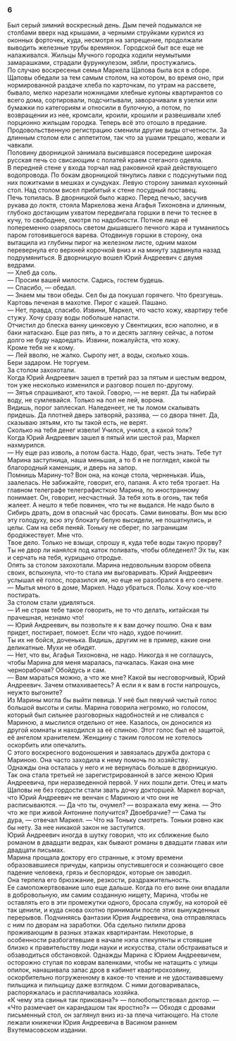 ### 6 {-}

Был серый зимний воскресный день. Дым печей подымался не столбами вверх над крышами, а черными струйками курился из оконных форточек, куда, несмотря на запрещение, продолжали выводить железные трубы времянок. Городской быт все еще не налаживался. Жильцы Мучного городка ходили неумытыми замарашками, страдали фурункулезом, зябли, простужались.<br/> По случаю воскресенья семья Маркела Щапова была вся в сборе.<br/> Щаповы обедали за тем самым столом, на котором, во время оно, при нормированной раздаче хлеба по карточкам, по утрам на рассвете, бывало, мелко нарезали ножницами хлебные купоны квартирантов со всего дома, сортировали, подсчитывали, заворачивали в узелки или бумажки по категориям и относили в булочную, а потом, по возвращении из нее, кромсали, кроили, крошили и развешивали хлеб порционно жильцам городка. Теперь всё это отошло в предание. Продовольственную регистрацию сменили другие виды отчетности. За длинным столом ели с аппетитом, так что за ушами трещало, жевали и чавкали.<br/> Половину дворницкой занимала высившаяся посередине широкая русская печь со свисающим с полатей краем стеганого одеяла.<br/> В передней стене у входа торчал над раковиной край действующего водопровода. По бокам дворницкой тянулись лавки с подсунутыми под них пожитками в мешках и сундуках. Левую сторону занимал кухонный стол. Над столом висел прибитый к стене посудный поставец.<br/> Печь топилась. В дворницкой было жарко. Перед печью, засучив рукава до локтя, стояла Маркелова жена Агафья Тихоновна и длинным, глубоко достающим ухватом передвигала горшки в печи то теснее в кучу, то свободнее, смотря по надобности. Потное лицо её попеременно озарялось светом дышавшего печного жара и туманилось паром готовившегося варева. Отодвинув горшки в сторону, она вытащила из глубины пирог на железном листе, одним махом перевернула его верхней корочкой вниз и на минуту задвинула назад подрумяниться. В дворницкую вошел Юрий Андреевич с двумя ведрами.<br/> — Хлеб да соль.<br/> — Просим вашей милости. Садись, гостем будешь.<br/> — Спасибо, — обедал.<br/> — Знаем мы твои обеды. Сел бы да покушал горячего. Что брезгуешь. Картовь печеная в махотке. Пирог с кашей. Пашано.<br/> — Нет, правда, спасибо. Извини, Маркел, что часто хожу, квартиру тебе стужу. Хочу сразу воды побольше напасти.<br/> Отчистил до блеска ванну цинковую у Свентицких, всю наполню, и в баки натаскаю. Еще раз пять, а то и десять загляну сейчас, а потом долго не буду надоедать. Извини, пожалуйста, что хожу.<br/> Кроме тебя не к кому.<br/> — Лей вволю, не жалко. Сыропу нет, а воды, сколько хошь.<br/> Бери задаром. Не торгуем.<br/> За столом захохотали.<br/> Когда Юрий Андреевич зашел в третий раз за пятым и шестым ведром, тон уже несколько изменился и разговор пошел по-другому.<br/> — Зятья спрашивают, кто такой. Говорю, — не верят. Да ты набирай воду, не сумлевайся. Только на пол не лей, ворона.<br/> Видишь, порог заплескал. Наледенеет, не ты ломом скалывать придешь. Да плотней дверь затворяй, раззява, — со двора тянет. Да, сказываю зятьям, кто ты такой есть, не верят.<br/> Сколько на тебя денег извели! Учился, учился, а какой толк?<br/> Когда Юрий Андреевич зашел в пятый или шестой раз, Маркел нахмурился.<br/> — Ну еще раз изволь, а потом баста. Надо, брат, честь знать. Тебе тут Марина заступница, наша меньшая, а то б я не поглядел, какой ты благородный каменщик, и дверь на запор.<br/> Помнишь Марину-то? Вон она, на конце стола, черненькая. Ишь, заалелась. Не забижайте, говорит, его, папаня. А кто тебя трогает. На главном телеграфе телеграфисткою Марина, по иностранному понимает. Он, говорит, несчастный. За тебя хоть в огонь, так тебя жалеет. А нешто я тебе повинен, что ты не выдался. Не надо было в Сибирь драть, дом в опасный час бросать. Сами виноваты. Вон мы всю эту голодуху, всю эту блокату белую высидели, не пошатнулись, и целы. Сам на себя пеняй. Тоньку не сберег, по заграницам бродяжествует. Мне что.<br/> Твое дело. Только не взыщи, спрошу я, куда тебе воды такую прорву? Ты не двор ли нанялся под каток поливать, чтобы обледенел? Эх ты, как и серчать на тебя, курицыно отродье.<br/> Опять за столом захохотали. Марина недовольным взором обвела своих, вспыхнула, что-то стала им выговаривать. Юрий Андреевич услышал её голос, поразился им, но еще не разобрался в его секрете.<br/> — Мытья много в доме, Маркел. Надо убраться. Полы. Хочу кое-что постирать.<br/> За столом стали удивляться.<br/> — И не страм тебе такое говорить, не то что делать, китайская ты прачешная, незнамо что!<br/> — Юрий Андреевич, вы позвольте я к вам дочку пошлю. Она к вам придет, постирает, помоет. Если что надо, худое починит.<br/> Ты их не бойся, доченька. Видишь, другим не в пример, какие они деликатные. Мухи не обидят.<br/> — Нет, что вы, Агафья Тихоновна, не надо. Никогда я не соглашусь, чтобы Марина для меня маралась, пачкалась. Какая она мне чернорабочая? Обойдусь и сам.<br/> — Вам мараться можно, а что же мне? Какой вы несговорчивый, Юрий Андреевич. Зачем отмахиваетесь? А если я к вам в гости напрошусь, неужто выгоните?<br/> Из Марины могла бы выйти певица. У неё был певучий чистый голос большой высоты и силы. Марина говорила негромко, но голосом, который был сильнее разговорных надобностей и не сливался с Мариною, а мыслился отдельно от нее. Казалось, он доносился из другой комнаты и находился за её спиною. Этот голос был её защитой, её ангелом хранителем. Женщину с таким голосом не хотелось оскорбить или опечалить.<br/> С этого воскресного водоношения и завязалась дружба доктора с Мариною. Она часто заходила к нему помочь по хозяйству.<br/> Однажды она осталась у него и не вернулась больше в дворницкую. Так она стала третьей не зарегистрированной в загсе женою Юрия Андреевича, при неразведенной первой. У них пошли дети. Отец и мать Щаповы не без гордости стали звать дочку докторшей. Маркел ворчал, что Юрий Андреевич не венчан с Мариною и что они не расписываются. — Да что ты, очумел? — возражала ему жена. — Это что же при живой Антонине получится? Двоебрачие? — Сама ты дура, — отвечал Маркел. — Что на Тоньку смотреть. Тоньки ровно как бы нету. За нее никакой закон не заступится.<br/> Юрий Андреевич иногда в шутку говорил, что их сближение было романом в двадцати ведрах, как бывают романы в двадцати главах или двадцати письмах.<br/> Марина прощала доктору его странные, к этому времени образовавшиеся причуды, капризы опустившегося и сознающего свое падение человека, грязь и беспорядок, которые он заводил.<br/> Она терпела его брюзжание, резкости, раздражительность.<br/> Ее самопожертвование шло еще дальше. Когда по его вине они впадали в добровольную, им самим созданную нищету, Марина, чтобы не оставлять его в эти промежутки одного, бросала службу, на которой её так ценили, и куда снова охотно принимали после этих вынужденных перерывов. Подчиняясь фантазии Юрия Андреевича, она отправлялась с ним по дворам на заработки. Оба сдельно пилили дрова проживающим в разных этажах квартирантам. Некоторые, в особенности разбогатевшие в начале нэпа спекулянты и стоявшие близко к правительству люди науки и искусства, стали обстраиваться и обзаводиться обстановкой. Однажды Марина с Юрием Андреевичем, осторожно ступая по коврам валенками, чтобы не натащить с улицы опилок, нанашивала запас дров в кабинет квартирохозяину, оскорбительно погруженному в какое-то чтение и не удостаивавшему пильщика и пильщицу даже взглядом. С ними договаривалась, распоряжалась и расплачивалась хозяйка.<br/> «К чему эта свинья так прикована?» — полюбопытствовал доктор. — «Что размечает он карандашом так яростно?» — Обходя с дровами письменный стол, он заглянул вниз из-за плеча читающего. На столе лежали книжечки Юрия Андреевича в Васином раннем Вхутемасовском издании.

